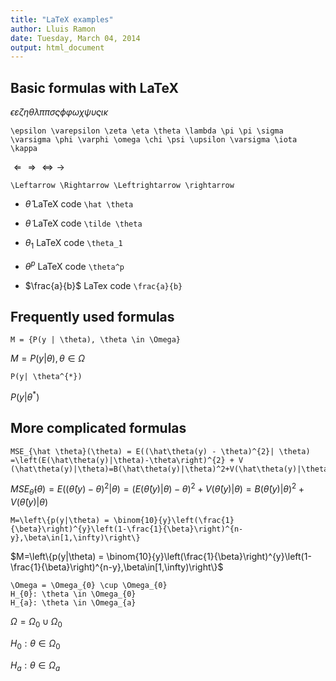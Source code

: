 ```yaml
---
title: "LaTeX examples"
author: Lluis Ramon
date: Tuesday, March 04, 2014
output: html_document
---
```


## Basic formulas with LaTeX


$\epsilon \varepsilon \zeta \eta \theta \lambda \pi \pi \sigma \varsigma \phi \varphi \omega \chi \psi \upsilon \varsigma \iota \kappa$

```\epsilon \varepsilon \zeta \eta \theta \lambda \pi \pi \sigma \varsigma \phi \varphi \omega \chi \psi \upsilon \varsigma \iota \kappa```

$\Leftarrow \Rightarrow \Leftrightarrow \rightarrow$

``\Leftarrow \Rightarrow \Leftrightarrow \rightarrow ``

* $\hat \theta$ LaTeX code ``\hat \theta``
* $\tilde \theta$ LaTeX code ``\tilde \theta``
* $\theta_1$ LaTeX code ``\theta_1``
* $\theta^p$ LaTeX code ``\theta^p`` 

* $\frac{a}{b}$ LaTex code ``\frac{a}{b}``

## Frequently used formulas

```
M = {P(y | \theta), \theta \in \Omega}
```

$M = {P(y | \theta), \theta \in \Omega}$

```
P(y| \theta^{*})
```
$P(y| \theta^{*})$

## More complicated formulas

```
MSE_{\hat \theta}(\theta) = E((\hat\theta(y) - \theta)^{2}| \theta) =\left(E(\hat\theta(y)|\theta)-\theta\right)^{2} + V (\hat\theta(y)|\theta)=B(\hat\theta(y)|\theta)^2+V(\hat\theta(y)|\theta)
```

$MSE_{\hat \theta}(\theta) = E((\hat\theta(y) - \theta)^{2}| \theta) =\left(E(\hat\theta(y)|\theta)-\theta\right)^{2} + V (\hat\theta(y)|\theta)=B(\hat\theta(y)|\theta)^2+V(\hat\theta(y)|\theta)$

```
M=\left\{p(y|\theta) = \binom{10}{y}\left(\frac{1}{\beta}\right)^{y}\left(1-\frac{1}{\beta}\right)^{n-y},\beta\in[1,\infty)\right\}
```

$M=\left\{p(y|\theta) = \binom{10}{y}\left(\frac{1}{\beta}\right)^{y}\left(1-\frac{1}{\beta}\right)^{n-y},\beta\in[1,\infty)\right\}$

```
\Omega = \Omega_{0} \cup \Omega_{0}
H_{0}: \theta \in \Omega_{0}
H_{a}: \theta \in \Omega_{a}
```

$\Omega = \Omega_{0} \cup \Omega_{0}$

$H_{0}: \theta \in \Omega_{0}$

$H_{a}: \theta \in \Omega_{a}$

